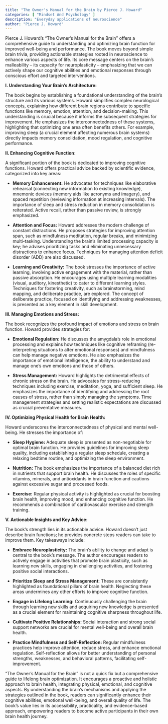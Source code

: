 ```yaml
---
title: "The Owner's Manual for the Brain by Pierce J. Howard"
categories: [ "Mindset And Psychology" ]
description: "Everyday applications of neuroscience"
author: "Pierce J. Howard"
---
```

Pierce J. Howard's "The Owner's Manual for the Brain" offers a comprehensive guide to understanding and optimizing brain function for improved well-being and performance.  The book moves beyond simple brain trivia, providing actionable strategies rooted in neuroscience to enhance various aspects of life.  Its core message centers on the brain's malleability – its capacity for neuroplasticity – emphasizing that we can actively shape our cognitive abilities and emotional responses through conscious effort and targeted interventions.

**I. Understanding Your Brain's Architecture:**

The book begins by establishing a foundational understanding of the brain's structure and its various systems.  Howard simplifies complex neurological concepts, explaining how different brain regions contribute to specific functions like memory, emotion, attention, and decision-making. This understanding is crucial because it informs the subsequent strategies for improvement. He emphasizes the interconnectedness of these systems, highlighting that optimizing one area often benefits others.  For example, improving sleep (a crucial element affecting numerous brain systems) directly impacts memory consolidation, mood regulation, and cognitive performance.

**II. Enhancing Cognitive Function:**

A significant portion of the book is dedicated to improving cognitive functions.  Howard offers practical advice backed by scientific evidence, categorized into key areas:

* **Memory Enhancement:**  He advocates for techniques like elaborative rehearsal (connecting new information to existing knowledge), mnemonic devices (memory aids like acronyms and imagery), and spaced repetition (reviewing information at increasing intervals). The importance of sleep and stress reduction in memory consolidation is reiterated.  Active recall, rather than passive review, is strongly emphasized.

* **Attention and Focus:**  Howard addresses the modern challenge of constant distractions. He proposes strategies for improving attention span, such as mindfulness meditation, regular breaks, and minimizing multi-tasking.  Understanding the brain's limited processing capacity is key; he advises prioritizing tasks and eliminating unnecessary distractions to enhance focus. Techniques for managing attention deficit disorder (ADD) are also discussed.

* **Learning and Creativity:**  The book stresses the importance of active learning, involving active engagement with the material, rather than passive absorption.  He encourages using multiple learning modalities (visual, auditory, kinesthetic) to cater to different learning styles.  Techniques for fostering creativity, such as brainstorming, mind mapping, and deliberate practice, are explored.  The concept of deliberate practice, focused on identifying and addressing weaknesses, is presented as a key element in skill development.

**III. Managing Emotions and Stress:**

The book recognizes the profound impact of emotions and stress on brain function. Howard provides strategies for:

* **Emotional Regulation:** He discusses the amygdala's role in emotional processing and explains how techniques like cognitive reframing (re-interpreting situations to alter emotional responses) and mindfulness can help manage negative emotions.  He also emphasizes the importance of emotional intelligence, the ability to understand and manage one's own emotions and those of others.

* **Stress Management:**  Howard highlights the detrimental effects of chronic stress on the brain.  He advocates for stress-reducing techniques including exercise, meditation, yoga, and sufficient sleep.  He emphasizes the importance of identifying and addressing the root causes of stress, rather than simply managing the symptoms.  Time management strategies and setting realistic expectations are discussed as crucial preventative measures.

**IV. Optimizing Physical Health for Brain Health:**

Howard underscores the interconnectedness of physical and mental well-being.  He stresses the importance of:

* **Sleep Hygiene:**  Adequate sleep is presented as non-negotiable for optimal brain function.  He provides guidelines for improving sleep quality, including establishing a regular sleep schedule, creating a relaxing bedtime routine, and optimizing the sleep environment.

* **Nutrition:**  The book emphasizes the importance of a balanced diet rich in nutrients that support brain health.  He discusses the roles of specific vitamins, minerals, and antioxidants in brain function and cautions against excessive sugar and processed foods.

* **Exercise:**  Regular physical activity is highlighted as crucial for boosting brain health, improving mood, and enhancing cognitive function.  He recommends a combination of cardiovascular exercise and strength training.


**V.  Actionable Insights and Key Advice:**

The book's strength lies in its actionable advice.  Howard doesn't just describe brain functions; he provides concrete steps readers can take to improve them.  Key takeaways include:

* **Embrace Neuroplasticity:**  The brain's ability to change and adapt is central to the book's message.  The author encourages readers to actively engage in activities that promote brain plasticity, such as learning new skills, engaging in challenging activities, and fostering positive social interactions.

* **Prioritize Sleep and Stress Management:** These are consistently highlighted as foundational pillars of brain health. Neglecting these areas undermines any other efforts to improve cognitive function.

* **Engage in Lifelong Learning:**  Continuously challenging the brain through learning new skills and acquiring new knowledge is presented as a crucial element for maintaining cognitive sharpness throughout life.

* **Cultivate Positive Relationships:** Social interaction and strong social support networks are crucial for mental well-being and overall brain health.

* **Practice Mindfulness and Self-Reflection:**  Regular mindfulness practices help improve attention, reduce stress, and enhance emotional regulation. Self-reflection allows for better understanding of personal strengths, weaknesses, and behavioral patterns, facilitating self-improvement.


"The Owner's Manual for the Brain" is not a quick fix but a comprehensive guide to lifelong brain optimization. It encourages a proactive and holistic approach to brain health, integrating physical, emotional, and cognitive aspects.  By understanding the brain's mechanisms and applying the strategies outlined in the book, readers can significantly enhance their cognitive abilities, emotional well-being, and overall quality of life. The book's value lies in its accessibility, practicality, and evidence-based approach, empowering readers to become active participants in their own brain health journey.

